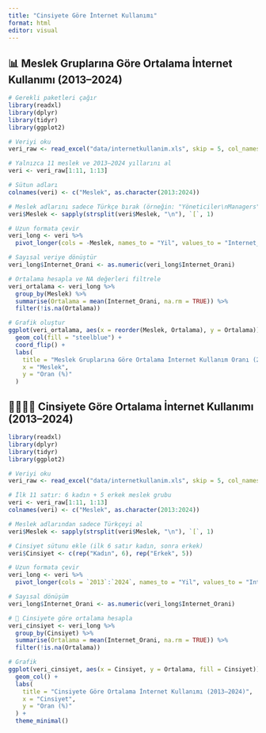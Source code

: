 ```yaml
---
title: "Cinsiyete Göre İnternet Kullanımı"
format: html
editor: visual
---
```


## 📊 Meslek Gruplarına Göre Ortalama İnternet Kullanımı (2013–2024)

```r
# Gerekli paketleri çağır
library(readxl)
library(dplyr)
library(tidyr)
library(ggplot2)

# Veriyi oku
veri_raw <- read_excel("data/internetkullanim.xls", skip = 5, col_names = FALSE)

# Yalnızca 11 meslek ve 2013–2024 yıllarını al
veri <- veri_raw[1:11, 1:13]

# Sütun adları
colnames(veri) <- c("Meslek", as.character(2013:2024))

# Meslek adlarını sadece Türkçe bırak (örneğin: "Yöneticiler\nManagers" → "Yöneticiler")
veri$Meslek <- sapply(strsplit(veri$Meslek, "\n"), `[`, 1)

# Uzun formata çevir
veri_long <- veri %>%
  pivot_longer(cols = -Meslek, names_to = "Yil", values_to = "Internet_Orani")

# Sayısal veriye dönüştür
veri_long$Internet_Orani <- as.numeric(veri_long$Internet_Orani)

# Ortalama hesapla ve NA değerleri filtrele
veri_ortalama <- veri_long %>%
  group_by(Meslek) %>%
  summarise(Ortalama = mean(Internet_Orani, na.rm = TRUE)) %>%
  filter(!is.na(Ortalama))

# Grafik oluştur
ggplot(veri_ortalama, aes(x = reorder(Meslek, Ortalama), y = Ortalama)) +
  geom_col(fill = "steelblue") +
  coord_flip() +
  labs(
    title = "Meslek Gruplarına Göre Ortalama İnternet Kullanım Oranı (2013–2024)",
    x = "Meslek",
    y = "Oran (%)"
  )
```

## 🧍‍♀️🧍‍♂️ Cinsiyete Göre Ortalama İnternet Kullanımı (2013–2024)

```r
library(readxl)
library(dplyr)
library(tidyr)
library(ggplot2)

# Veriyi oku
veri_raw <- read_excel("data/internetkullanim.xls", skip = 5, col_names = FALSE)

# İlk 11 satır: 6 kadın + 5 erkek meslek grubu
veri <- veri_raw[1:11, 1:13]
colnames(veri) <- c("Meslek", as.character(2013:2024))

# Meslek adlarından sadece Türkçeyi al
veri$Meslek <- sapply(strsplit(veri$Meslek, "\n"), `[`, 1)

# Cinsiyet sütunu ekle (ilk 6 satır kadın, sonra erkek)
veri$Cinsiyet <- c(rep("Kadın", 6), rep("Erkek", 5))

# Uzun formata çevir
veri_long <- veri %>%
  pivot_longer(cols = `2013`:`2024`, names_to = "Yil", values_to = "Internet_Orani")

# Sayısal dönüşüm
veri_long$Internet_Orani <- as.numeric(veri_long$Internet_Orani)

# 🔹 Cinsiyete göre ortalama hesapla
veri_cinsiyet <- veri_long %>%
  group_by(Cinsiyet) %>%
  summarise(Ortalama = mean(Internet_Orani, na.rm = TRUE)) %>%
  filter(!is.na(Ortalama))

# Grafik
ggplot(veri_cinsiyet, aes(x = Cinsiyet, y = Ortalama, fill = Cinsiyet)) +
  geom_col() +
  labs(
    title = "Cinsiyete Göre Ortalama İnternet Kullanımı (2013–2024)",
    x = "Cinsiyet",
    y = "Oran (%)"
  ) +
  theme_minimal()

```
